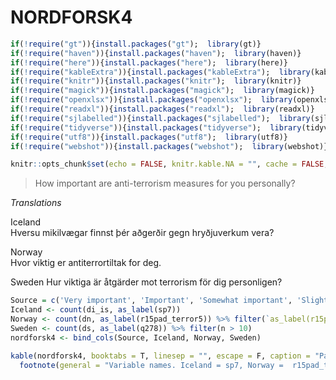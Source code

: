 # NORDFORSK4

```r
if(!require("gt")){install.packages("gt");  library(gt)}
if(!require("haven")){install.packages("haven");  library(haven)}
if(!require("here")){install.packages("here");  library(here)}
if(!require("kableExtra")){install.packages("kableExtra");  library(kableExtra)}
if(!require("knitr")){install.packages("knitr");  library(knitr)}
if(!require("magick")){install.packages("magick");  library(magick)}
if(!require("openxlsx")){install.packages("openxlsx");  library(openxlsx)}
if(!require("readxl")){install.packages("readxl");  library(readxl)}
if(!require("sjlabelled")){install.packages("sjlabelled");  library(sjlabelled)}
if(!require("tidyverse")){install.packages("tidyverse");  library(tidyverse)}
if(!require("utf8")){install.packages("utf8");  library(utf8)}
if(!require("webshot")){install.packages("webshot");  library(webshot)}

knitr::opts_chunk$set(echo = FALSE, knitr.kable.NA = "", cache = FALSE, message = FALSE )
```

> How important are anti-terrorism measures for you personally?

*Translations*

Iceland  
Hversu mikilvægar finnst þér aðgerðir gegn hryðjuverkum vera?

Norway  
Hvor viktig er antiterrortiltak for deg.

Sweden 
Hur viktiga är åtgärder mot terrorism för dig personligen?

```r
Source = c('Very important', 'Important', 'Somewhat important', 'Slightly important', 'Not important at all', NA)
Iceland <- count(di_is, as_label(sp7))  
Norway <- count(dn, as_label(r15pad_terror5)) %>% filter(`as_label(r15pad_terror5)` != 'Ikke spurt')
Sweden <- count(ds, as_label(q278)) %>% filter(n > 10)
nordforsk4 <- bind_cols(Source, Iceland, Norway, Sweden)

kable(nordforsk4, booktabs = T, linesep = "", escape = F, caption = "Panel variable names and values",  col.names = linebreak(c("Pooled", "Iceland", 'n', "Norway", 'n', "Sweden", 'n'))) %>%
  footnote(general = "Variable names. Iceland = sp7, Norway =  r15pad_terror5, Sweden = q278")
```
